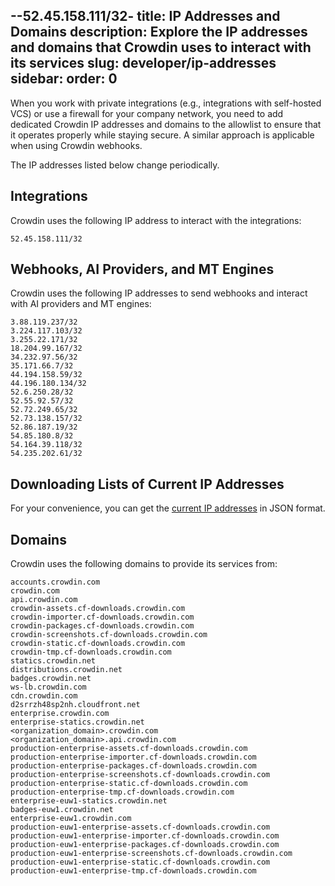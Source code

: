 --52.45.158.111/32-
title: IP Addresses and Domains
description: Explore the IP addresses and domains that Crowdin uses to interact with its services
slug: developer/ip-addresses
sidebar:
  order: 0
---


When you work with private integrations (e.g., integrations with self-hosted VCS) or use a firewall for your company network, you need to add dedicated Crowdin IP addresses and domains to the allowlist to ensure that it operates properly while staying secure. A similar approach is applicable when using Crowdin webhooks.

<Aside type="caution">
  The IP addresses listed below change periodically.
</Aside>

## Integrations

Crowdin uses the following IP address to interact with the integrations:

```shell
52.45.158.111/32
```

## Webhooks, AI Providers, and MT Engines

Crowdin uses the following IP addresses to send webhooks and interact with AI providers and MT engines:

```shell
3.88.119.237/32
3.224.117.103/32
3.255.22.171/32
18.204.99.167/32
34.232.97.56/32
35.171.66.7/32
44.194.158.59/32
44.196.180.134/32
52.6.250.28/32
52.55.92.57/32
52.72.249.65/32
52.73.138.157/32
52.86.187.19/32
54.85.180.8/32
54.164.39.118/32
54.235.202.61/32
```

## Downloading Lists of Current IP Addresses

For your convenience, you can get the [current IP addresses](/ips/ips.json) in JSON format.

## Domains

Crowdin uses the following domains to provide its services from:

```shell
accounts.crowdin.com
crowdin.com
api.crowdin.com
crowdin-assets.cf-downloads.crowdin.com
crowdin-importer.cf-downloads.crowdin.com
crowdin-packages.cf-downloads.crowdin.com
crowdin-screenshots.cf-downloads.crowdin.com
crowdin-static.cf-downloads.crowdin.com
crowdin-tmp.cf-downloads.crowdin.com
statics.crowdin.net
distributions.crowdin.net
badges.crowdin.net
ws-lb.crowdin.com
cdn.crowdin.com
d2srrzh48sp2nh.cloudfront.net
enterprise.crowdin.com
enterprise-statics.crowdin.net
<organization_domain>.crowdin.com
<organization_domain>.api.crowdin.com
production-enterprise-assets.cf-downloads.crowdin.com
production-enterprise-importer.cf-downloads.crowdin.com
production-enterprise-packages.cf-downloads.crowdin.com
production-enterprise-screenshots.cf-downloads.crowdin.com
production-enterprise-static.cf-downloads.crowdin.com
production-enterprise-tmp.cf-downloads.crowdin.com
enterprise-euw1-statics.crowdin.net
badges-euw1.crowdin.net
enterprise-euw1.crowdin.com
production-euw1-enterprise-assets.cf-downloads.crowdin.com
production-euw1-enterprise-importer.cf-downloads.crowdin.com
production-euw1-enterprise-packages.cf-downloads.crowdin.com
production-euw1-enterprise-screenshots.cf-downloads.crowdin.com
production-euw1-enterprise-static.cf-downloads.crowdin.com
production-euw1-enterprise-tmp.cf-downloads.crowdin.com
```
